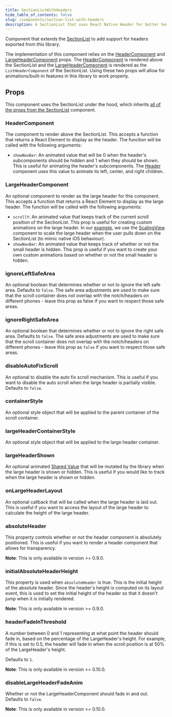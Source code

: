 ```yaml
---
title: SectionListWithHeaders
hide_table_of_contents: false
slug: /components/section-list-with-headers
description: A SectionList that uses React Native Header for better headers.
---
```


Component that extends the [SectionList](https://reactnative.dev/docs/sectionlist) to add support for
headers exported from this library.

The implementation of this component relies on the [HeaderComponent](/docs/components/section-list-with-headers#headercomponent)
and [LargeHeaderComponent](/docs/components/section-list-with-headers#largeheadercomponent) props.
The [HeaderComponent](/docs/components/section-list-with-headers#headercomponent) is rendered above
the SectionList and the [LargeHeaderComponent](/docs/components/section-list-with-headers#largeheadercomponent)
is rendered as the `ListHeaderComponent` of the SectionList. Using these two props will allow for
animations/built-in features in this library to work properly.

## Props

This component uses the SectionList under the hood, which inherits [all of the props
from the SectionList](https://reactnative.dev/docs/sectionlist) component.

### HeaderComponent

The component to render above the SectionList. This accepts a function that returns a React Element
to display as the header. The function will be called with the following arguments:

- `showNavBar`: An animated value that will be 0 when the header's subcomponents should be hidden
  and 1 when they should be shown. This is useful for animating the header's subcomponents. The
  [Header](/docs/components/header) component uses this value to animate its left, center, and
  right children.

### LargeHeaderComponent

An optional component to render as the large header for this component. This accepts a function
that returns a React Element to display as the large header. The function will be called with the
following arguments:

- `scrollY`: An animated value that keeps track of the current scroll position of the SectionList.
  This prop is useful for creating custom animations on the large header. In our [example](/docs/example),
  we use the [ScalingView](/docs/components/scaling-view) component to scale the large header
  when the user pulls down on the SectionList (to mimic native iOS behaviour).
- `showNavBar`: An animated value that keeps track of whether or not the small header is hidden.
  This prop is useful if you want to create your own custom animations based on whether or not the
  small header is hidden.

### ignoreLeftSafeArea

An optional boolean that determines whether or not to ignore the left safe area. Defaults to
`false`. The safe area adjustments are used to make sure that the scroll container does not
overlap with the notch/headers on different phones - leave this prop as false if you want to
respect those safe areas.

### ignoreRightSafeArea

An optional boolean that determines whether or not to ignore the right safe area. Defaults to
`false`. The safe area adjustments are used to make sure that the scroll container does not
overlap with the notch/headers on different phones - leave this prop as `false` if you want to
respect those safe areas.

### disableAutoFixScroll

An optional to disable the auto fix scroll mechanism. This is useful if you want to disable the
auto scroll when the large header is partially visible. Defaults to `false`.

### containerStyle

An optional style object that will be applied to the parent container of the scroll container.

### largeHeaderContainerStyle

An optional style object that will be applied to the large header container.

### largeHeaderShown

An optional animated [Shared Value](https://docs.swmansion.com/react-native-reanimated/docs/fundamentals/shared-values/)
that will be mutated by the library when the large header is shown or hidden. This is useful if you
would like to track when the large header is shown or hidden.

### onLargeHeaderLayout

An optional callback that will be called when the large header is laid out. This is useful if you
want to access the layout of the large header to calculate the height of the large header.

### absoluteHeader

This property controls whether or not the header component is absolutely positioned. This is useful
if you want to render a header component that allows for transparency.

**Note**: This is only available in version >= 0.9.0.

### initialAbsoluteHeaderHeight

This property is used when `absoluteHeader` is true. This is the initial height of the
absolute header. Since the header's height is computed on its layout event, this is used
to set the initial height of the header so that it doesn't jump when it is initially rendered.

**Note**: This is only available in version >= 0.9.0.

### headerFadeInThreshold

A number between 0 and 1 representing at what point the header should fade in,
based on the percentage of the LargeHeader's height. For example, if this is set to 0.5,
the header will fade in when the scroll position is at 50% of the LargeHeader's height.

Defaults to `1`.

**Note**: This is only available in version >= 0.10.0.

### disableLargeHeaderFadeAnim

Whether or not the LargeHeaderComponent should fade in and out. Defaults to `false`.

**Note**: This is only available in version >= 0.10.0.
